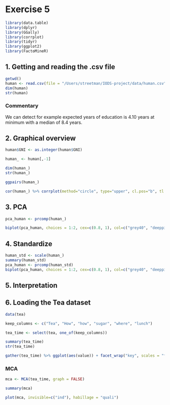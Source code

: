 # Exercise 5

```r
library(data.table)
library(dplyr)
library(GGally)
library(corrplot)
library(tidyr)
library(ggplot2)
library(FactoMineR)
```


## 1. Getting and reading the .csv file

```r
getwd()
human <- read.csv(file = "/Users/streetman/IODS-project/data/human.csv", header = T, sep=",")
dim(human)
str(human)

```

### Commentary
We can detect for example expected years of education is 4.10 years at minimum with a median of 8.4 years.


## 2. Graphical overview


```r

human$GNI <- as.integer(human$GNI)

human_ <- human[,-1]

dim(human_)
str(human_)

ggpairs(human_)

```

```r

cor(human_) %>% corrplot(method="circle", type="upper", cl.pos="b", tl.pos="d", tl.cex = 0.6)

```



## 3. PCA

```r
pca_human <- prcomp(human_)

biplot(pca_human, choices = 1:2, cex=c(0.8, 1), col=c("grey40", "deeppink2"))
```


## 4. Standardize
```r

human_std <- scale(human_)
summary(human_std)
pca_human <- prcomp(human_std)
biplot(pca_human, choices = 1:2, cex=c(0.8, 1), col=c("grey40", "deeppink2"))
```




## 5. Interpretation




## 6. Loading the Tea dataset


```r

data(tea)

keep_columns <- c("Tea", "How", "how", "sugar", "where", "lunch")

tea_time <- select(tea, one_of(keep_columns))

summary(tea_time)
str(tea_time)

gather(tea_time) %>% ggplot(aes(value)) + facet_wrap("key", scales = "free") + geom_bar() + theme(axis.text.x = element_text(angle = 45, hjust = 1, size = 8))
```

### MCA

```r
mca <- MCA(tea_time, graph = FALSE)

summary(mca)

plot(mca, invisible=c("ind"), habillage = "quali")
```




